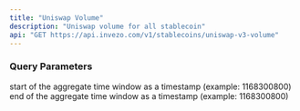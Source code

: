 ```yaml
---
title: "Uniswap Volume"
description: "Uniswap volume for all stablecoin"
api: "GET https://api.invezo.com/v1/stablecoins/uniswap-v3-volume"
---
```

    
### Query Parameters
        
<ParamField query="min" type="int" required>
    start of the aggregate time window as a timestamp (example: 1168300800)
</ParamField>
            
<ParamField query="max" type="int" required>
    end of the aggregate time window as a timestamp (example: 1168300800)
</ParamField>
            